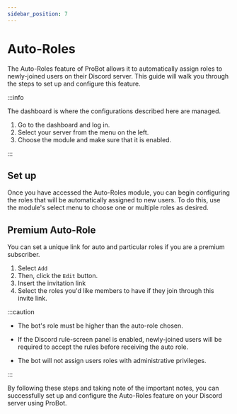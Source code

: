 ```yaml
---
sidebar_position: 7
---
```


# Auto-Roles

The Auto-Roles feature of ProBot allows it to automatically assign roles to newly-joined users on their Discord server. This guide will walk you through the steps to set up and configure this feature.

:::info

The dashboard is where the configurations described here are managed.

1. Go to the dashboard and log in. 
2. Select your server from the menu on the left.
3. Choose the module and make sure that it is enabled. 

:::

## Set up

Once you have accessed the Auto-Roles module, you can begin configuring the roles that will be automatically assigned to new users. To do this, use the module's select menu to choose one or multiple roles as desired.

## Premium Auto-Role

You can set a unique link for auto and particular roles if you are a premium subscriber.

1. Select `Add`
2. Then, click the `Edit` button.
3. Insert the invitation link
4. Select the roles you'd like members to have if they join through this invite link.

:::caution

- The bot's role must be higher than the auto-role chosen.

- If the Discord rule-screen panel is enabled, newly-joined users will be required to accept the rules before receiving the auto role.

- The bot will not assign users roles with administrative privileges.

:::

By following these steps and taking note of the important notes, you can successfully set up and configure the Auto-Roles feature on your Discord server using ProBot.
